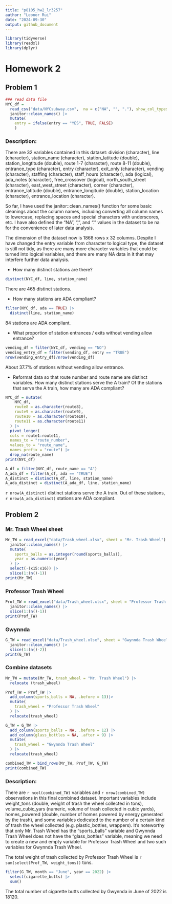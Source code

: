 ```yaml
---
title: "p8105_hw2_lr3257"
author: "Leonor Rui"
date: "2024-09-30"
output: github_document
---
```


```r
library(tidyverse)
library(readxl)
library(dplyr)
```

# Homework 2

## Problem 1

```r
### read data file
NYC_df = 
  read_csv("data/NYCsubway.csv",  na = c("NA", "", "."), show_col_types = FALSE) |>
  janitor::clean_names() |>
  mutate(
    entry = ifelse(entry == "YES", TRUE, FALSE)
    )

```

### Description:

There are 32 variables contained in this dataset: division (character), line (character), station_name (character), station_latitude (double), station_longtitude (double), route 1-7 (character), route 8-11 (double), entrance_type (character), entry (character), exit_only (character), vending (character), staffing (character), staff_hours (character), ada (logical), ada_notes (character), free_crossover (logical), north_south_street (character), east_west_street (character), corner (character), entrance_latitude (double), entrance_longitude (double), station_location (character), entrance_location (character). 

So far, I have used the janitor::clean_names() function for some basic cleanings about the column names, including converting all column names to lowercase, replacing spaces and special characters with underscores, etc. I have also defined the "NA", ",", and "." values in the dataset to be na for the convenience of later data analysis. 

The dimension of the dataset now is 1868 rows x 32 columns. Despite I have changed the entry variable from character to logical type, the dataset is still not tidy, as there are many more character variables that could be turned into logical variables, and there are many NA data in it that may interfere further data analysis. 

- How many distinct stations are there?

```r
distinct(NYC_df, line, station_name)
```

There are 465 distinct stations. 

- How many stations are ADA compliant?
```r
filter(NYC_df, ada == TRUE) |>
  distinct(line, station_name)
```

84 stations are ADA compliant. 

- What proportion of station entrances / exits without vending allow entrance?

```r
vending_df = filter(NYC_df, vending == "NO")
vending_entry_df = filter(vending_df, entry == "TRUE")
nrow(vending_entry_df)/nrow(vending_df)
```

About 37.7% of stations without vending allow entrance.

- Reformat data so that route number and route name are distinct variables. How many distinct stations serve the A train? Of the stations that serve the A train, how many are ADA compliant?

```r
NYC_df = mutate(
    NYC_df,
    route8 = as.character(route8),
    route9 = as.character(route9),
    route10 = as.character(route10),
    route11 = as.character(route11)
  ) |>
  pivot_longer(
  cols = route1:route11,
  names_to = "route_number",
  values_to = "route_name",
  names_prefix = "route") |>
  drop_na(route_name)
print(NYC_df)
```


```r
A_df = filter(NYC_df, route_name == "A")
A_ada_df = filter(A_df, ada == "TRUE")
A_distinct = distinct(A_df, line, station_name)
A_ada_distinct = distinct(A_ada_df, line, station_name)
```

`r nrow(A_distinct)` distinct stations serve the A train. Out of these stations, `r nrow(A_ada_distinct)` stations are ADA compliant.

## Problem 2

### Mr. Trash Wheel sheet

```r
Mr_TW = read_excel("data/Trash_wheel.xlsx", sheet = "Mr. Trash Wheel") |>
  janitor::clean_names() |>
  mutate(
    sports_balls = as.integer(round(sports_balls)),
    year = as.numeric(year)
  ) |>
  select(-(x15:x16)) |>
  slice(1:(n()-1))
print(Mr_TW)
```

### Professor Trash Wheel

```r
Prof_TW = read_excel("data/Trash_wheel.xlsx", sheet = "Professor Trash Wheel")|>
  janitor::clean_names() |>
  slice(1:(n()-1))
print(Prof_TW)
```

### Gwynnda 

```r
G_TW = read_excel("data/Trash_wheel.xlsx", sheet = "Gwynnda Trash Wheel") |>
  janitor::clean_names() |>
  slice(1:(n()-2))
print(G_TW)
```

### Combine datasets

```r
Mr_TW = mutate(Mr_TW, trash_wheel = "Mr. Trash Wheel") |>
  relocate (trash_wheel)

Prof_TW = Prof_TW |>
  add_column(sports_balls = NA, .before = 13)|>
  mutate(
    trash_wheel = "Professor Trash Wheel"
  ) |>
  relocate(trash_wheel)

G_TW = G_TW |>
  add_column(sports_balls = NA, .before = 12) |>
  add_column(glass_bottles = NA, .after = 9) |>
  mutate(
    trash_wheel = "Gwynnda Trash Wheel"
  ) |>
  relocate(trash_wheel)

combined_TW = bind_rows(Mr_TW, Prof_TW, G_TW)
print(combined_TW)
```

### Description:

There are `r ncol(combined_TW)` variables and `r nrow(combined_TW)` observations in this final combined dataset. Important variables include weight_tons (double, weight of trash the wheel collected in tons), volume_cubic_yars (numeric, volume of trash collected in cubic yards), homes_powered (double, number of homes powered by energy generated by the trash), and some variables dedicated to the number of a certain kind of trash the wheel collected (e.g. plastic_bottles, wrappers). It's noteworthy that only Mr. Trash Wheel has the "sports_balls" variable and Gwynnda Trash Wheel does not have the "glass_bottles" variable, meaning we need to create a new and empty variable for Professor Trash Wheel and two such variables for Gwynnda Trash Wheel.
 
The total weight of trash collected by Professor Trash Wheel is `r sum(select(Prof_TW, weight_tons))` tons. 

```r
filter(G_TW, month == "June", year == 2022) |>
  select(cigarette_butts) |>
  sum()
```

The total number of cigarette butts collected by Gwynnda in June of 2022 is 18120.















